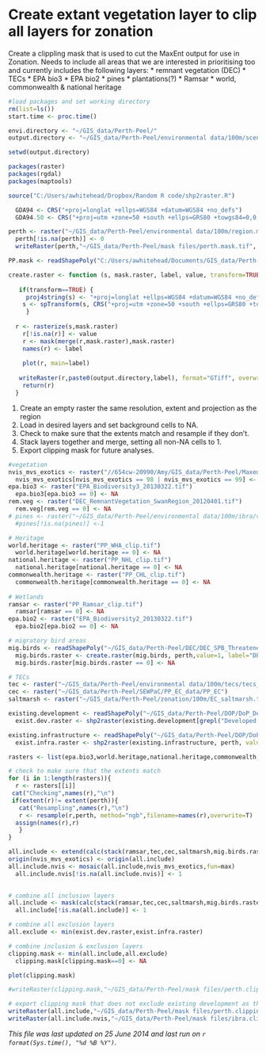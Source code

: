 Create extant vegetation layer to clip all layers for zonation
========================================================

Create a clippling mask that is used to cut the MaxEnt output for use in Zonation.  Needs to include all areas that we are interested in prioritising too and currently includes the following layers:
* remnant vegetation (DEC)
* TECs
* EPA bio3
* EPA bio2
* pines
* plantations(?)
* Ramsar
* world, commonwealth & national heritage


```r
#load packages and set working directory
rm(list=ls())
start.time <- proc.time()

envi.directory <- "~/GIS_data/Perth-Peel/"
output.directory <- "~/GIS_data/Perth-Peel/environmental data/100m/scenarios/"

setwd(output.directory)

packages(raster)
packages(rgdal)
packages(maptools)

source("C:/Users/awhitehead/Dropbox/Random R code/shp2raster.R")

  GDA94 <- CRS("+proj=longlat +ellps=WGS84 +datum=WGS84 +no_defs")
  GDA94.50 <- CRS("+proj=utm +zone=50 +south +ellps=GRS80 +towgs84=0,0,0,0,0,0,0 +units=m +no_defs")

perth <- raster("~/GIS_data/Perth-Peel/environmental data/100m/region.mask.asc")
  perth[!is.na(perth)] <- 0
  writeRaster(perth,"~/GIS_data/Perth-Peel/mask files/perth.mask.tif", format="GTiff", overwrite=T)

PP.mask <- readShapePoly("C:/Users/awhitehead/Documents/GIS_data/Perth-Peel/DOP/DoP_StrategicAssessmentStudyBoundary_Extended_20121004_GDA94.shp")

create.raster <- function (s, mask.raster, label, value, transform=TRUE) {
    
   if(transform==TRUE) {
     proj4string(s) <- "+proj=longlat +ellps=WGS84 +datum=WGS84 +no_defs"
    s <- spTransform(s, CRS("+proj=utm +zone=50 +south +ellps=GRS80 +towgs84=0,0,0,0,0,0,0 +units=m +no_defs"))
     }
    
  r <- rasterize(s,mask.raster)
    r[!is.na(r)] <- value
    r <- mask(merge(r,mask.raster),mask.raster)
    names(r) <- label
    
    plot(r, main=label)
    
   writeRaster(r,paste0(output.directory,label), format="GTiff", overwrite=T)
    return(r)
  }

```

1.  Create an empty raster the same resolution, extent and projection as the region
2.  Load in desired layers and set background cells to NA.
3.  Check to make sure that the extents match and resample if they don't.
4.  Stack layers together and merge, setting all non-NA cells to 1.
5.  Export clipping mask for future analyses.

```r
#vegetation
nvis_mvs_exotics <- raster("//654cw-20990/Amy/GIS_data/Perth-Peel/Maxent_files/environmental_data/100m/ibra/nvis_mvs_exotics.asc")
  nvis_mvs_exotics[nvis_mvs_exotics == 98 | nvis_mvs_exotics == 99] <- NA
epa.bio3 <- raster("EPA_Biodiversity3_20130322.tif")
  epa.bio3[epa.bio3 == 0] <- NA
rem.veg <- raster("DEC_RemnantVegetation_SwanRegion_20120401.tif")
  rem.veg[rem.veg == 0] <- NA
# pines <- raster("~/GIS_data/Perth-Peel/environmental data/100m/ibra/vegetation/pines.tif")
  #pines[!is.na(pines)] <-1

# Heritage
world.heritage <- raster("PP_WHA_clip.tif")
  world.heritage[world.heritage == 0] <- NA
national.heritage <- raster("PP_NHL_clip.tif")
  national.heritage[national.heritage == 0] <- NA
commonwealth.heritage <- raster("PP_CHL_clip.tif")
  commonwealth.heritage[commonwealth.heritage == 0] <- NA
  
# Wetlands
ramsar <- raster("PP_Ramsar_clip.tif")
  ramsar[ramsar == 0] <- NA
epa.bio2 <- raster("EPA_Biodiversity2_20130322.tif")
  epa.bio2[epa.bio2 == 0] <- NA

# migratory bird areas
mig.birds <- readShapePoly("~/GIS_data/Perth-Peel/DEC/DEC_SPB_ThreatenedandMigratoryBirds_20130308.shp")
  mig.birds.raster <- create.raster(mig.birds, perth,value=1, label="DEC_SPB_ThreatenedandMigratoryBirds_20130308", transform=T )
  mig.birds.raster[mig.birds.raster == 0] <- NA

# TECs
tec <- raster("~/GIS_data/Perth-Peel/environmental data/100m/tecs/tecs_100m")
cec <- raster("~/GIS_data/Perth-Peel/SEWPaC/PP_EC_data/PP_EC")
saltmarsh <- raster("~/GIS_data/Perth-Peel/zonation/100m/EC_saltmarsh.tif")


```

```r
existing.development <- readShapePoly("~/GIS_data/Perth-Peel/DOP/DoP_Development_Footprint_20140310.shp")
  exist.dev.raster <- shp2raster(existing.development[grepl("Developed|Existing Development",existing.development$DEVELOPED),], perth,value=0,bkg=1, label="DoP_Development_Footprint_20140310_developed", transform=F )

existing.infrastructure <- readShapePoly("~/GIS_data/Perth-Peel/DOP/DoP_Infrastructure_Existing_Footprint_20140321.shp",proj4string=CRS("+proj=tmerc +lat_0=0 +lon_0=117 +k=0.9996 +x_0=500000 +y_0=4000000 +ellps=GRS80 +towgs84=0,0,0,0,0,0,0 +units=m +no_defs"))
  exist.infra.raster <- shp2raster(existing.infrastructure, perth, value=0, bkg=1, label="DoP_Infrastructure_Existing_Footprint_20140321", transform=T, proj.to=GDA94.50)

```


```r
rasters <- list(epa.bio3,world.heritage,national.heritage,commonwealth.heritage,ramsar,epa.bio2,rem.veg,tec,cec,saltmarsh,mig.birds.raster)

# check to make sure that the extents match
for (i in 1:length(rasters)){
  r <- rasters[[i]]
 cat("Checking",names(r),"\n")
 if(extent(r)!= extent(perth)){
   cat("Resampling",names(r),"\n")
   r <- resample(r,perth, method="ngb",filename=names(r),overwrite=T)
  assign(names(r),r)
   }
}

all.include <- extend(calc(stack(ramsar,tec,cec,saltmarsh,mig.birds.raster,epa.bio3,world.heritage,national.heritage,commonwealth.heritage,epa.bio2,rem.veg),max),nvis_mvs_exotics)
origin(nvis_mvs_exotics) <- origin(all.include)
all.include.nvis <- mosaic(all.include,nvis_mvs_exotics,fun=max)
  all.include.nvis[!is.na(all.include.nvis)] <- 1
  

# combine all inclusion layers
all.include <- mask(calc(stack(ramsar,tec,cec,saltmarsh,mig.birds.raster,epa.bio3,world.heritage,national.heritage,commonwealth.heritage,epa.bio2,rem.veg,nvis_mvs_exotics),max),perth)
  all.include[!is.na(all.include)] <- 1

# combine all exclusion layers
all.exclude <- min(exist.dev.raster,exist.infra.raster)

# combine inclusion & exclusion layers
clipping.mask <- min(all.include,all.exclude)
  clipping.mask[clipping.mask==0] <- NA

plot(clipping.mask)

#writeRaster(clipping.mask,"~/GIS_data/Perth-Peel/mask files/perth.clipping.mask.tif", format="GTiff", overwrite=T)

# export clipping mask that does not exclude existing development as these still contain areas of native vegetation
writeRaster(all.include,"~/GIS_data/Perth-Peel/mask files/perth.clipping.mask.tif", format="GTiff", overwrite=T)
writeRaster(all.include.nvis,"~/GIS_data/Perth-Peel/mask files/ibra.clipping.mask.tif", format="GTiff", overwrite=T)
```


*This file was last updated on 25 June 2014 and last run on `r format(Sys.time(), "%d %B %Y")`.*